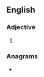 ==English==

===Adjective===
{{head|en|comparative adjective}}

# {{en-comparative of|inky}}

===Anagrams===
* {{anagrams|en|a=eiiknr|keirin}}